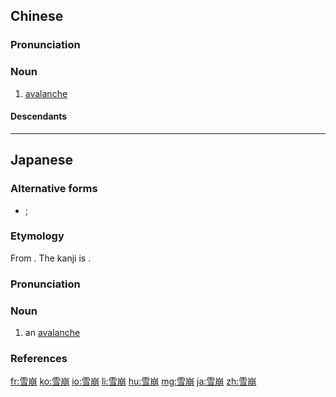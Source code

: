 ==Chinese==
{{zh-forms}}

===Pronunciation===
{{zh-pron
|m=xuěbēng
|c=syut3 bang1
|cat=n
}}

===Noun===
{{zh-noun}}

# [[avalanche]]

====Descendants====
{{cjkv||||tuyết băng}}

----

==Japanese==
{{wikipedia|lang=ja}}
{{ja-kanjitab|yomi=irr|sort=なだれ}}

===Alternative forms===
* {{ja-l|傾れ}}; {{ja-l|頽れ}}

===Etymology===
From {{m|ja|傾れ||[[sloping]]}}. The kanji is {{juku|sort=なだれ}}.

===Pronunciation===
{{ja-pron|なだれ|y=i|acc=0|acc_ref=DJR,SMK5,NHK}}

===Noun===
{{ja-noun|なだれ}}

# an [[avalanche]] {{gloss|large sliding mass of snow and ice}}

===References===
<references/>

{{C|ja|Snow|sort=なだれ}}
[[fr:雪崩]]
[[ko:雪崩]]
[[io:雪崩]]
[[li:雪崩]]
[[hu:雪崩]]
[[mg:雪崩]]
[[ja:雪崩]]
[[zh:雪崩]]